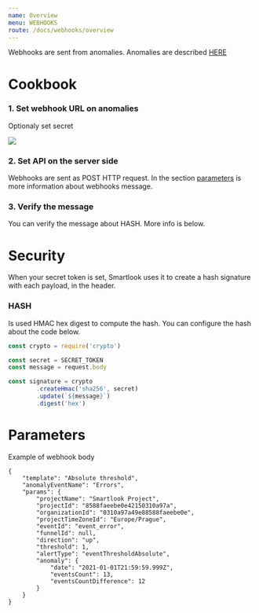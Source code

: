 ```yaml
---
name: Overview
menu: WEBHOOKS
route: /docs/webhooks/overview
---
```



<Title>Overview</Title>
Webhooks are sent from anomalies. Anomalies are described <a href="https://updates.smartlook.com/worried-about-anomalies-in-your-events-190172" target="_blank">HERE</a>

# Cookbook

<h3> 1. Set webhook URL on anomalies </h3>

Optionaly set secret

<img visibleOn="android,ios" src={webhook_settings} />

<h3> 2. Set API on the server side </h3>

Webhooks are sent as POST HTTP request. In the section [parameters](#parameters) is more information about webhooks message.


<h3> 3. Verify the message </h3>

You can verify the message about HASH. More info is below.

# Security
When your secret token is set, Smartlook uses it to create a hash signature with each payload, in the header.

<h3> HASH </h3>
Is used HMAC hex digest to compute the hash.
You can configure the hash about the code below.

```jsx title="/src/components/hmac.js"
const crypto = require('crypto')

const secret = SECRET_TOKEN
const message = request.body

const signature = crypto
		.createHmac('sha256', secret)
		.update(`${message}`)
		.digest('hex')
```

# Parameters


Example of webhook body
```
{
    "template": "Absolute threshold",
    "anomalyEventName": "Errors",
    "params": {
        "projectName": "Smartlook Project",
        "projectId": "8588faeebe0e42150310a97a",
        "organizationId": "0310a97a49e88588faeebe0e",
        "projectTimeZoneId": "Europe/Prague",
        "eventId": "event_error",
        "funnelId": null,
        "direction": "up",
        "threshold": 1,
        "alertType": "eventThresholdAbsolute",
        "anomaly": {
            "date": "2021-01-01T21:59:59.999Z",
            "eventsCount": 13,
            "eventsCountDifference": 12
        }
    }
}
```